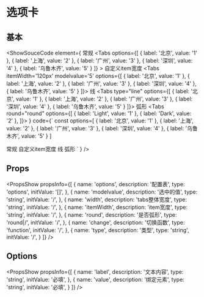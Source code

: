 
# 选项卡

## 基本

<ShowSouceCode
  element={
    <Flex direction="y" x='start' gap={20}>
      常规
      <Tabs options={[
           { label: '北京', value: '1' },
           { label: '上海', value: '2' },
           { label: '广州', value: '3' },
           { label: '深圳', value: '4' },
           { label: '乌鲁木齐', value: '5' }
        ]} ></Tabs>
      自定义item宽度
      <Tabs itemWidth='120px'
        modelvalue='5'
        options={[
          { label: '北京', value: '1' },
          { label: '上海', value: '2' },
          { label: '广州', value: '3' },
          { label: '深圳', value: '4' },
          { label: '乌鲁木齐', value: '5' }
        ]}></Tabs>
        线
      <Tabs type="line" options={[
          { label: '北京', value: '1' },
          { label: '上海', value: '2' },
          { label: '广州', value: '3' },
          { label: '深圳', value: '4' },
          { label: '乌鲁木齐', value: '5' }
        ]}></Tabs>
        弧形
        <Tabs round="round" options={[
        { label: 'Light', value: '1' },
        { label: 'Dark', value: '2' },
        ]}></Tabs>
    </Flex>
  }
  code={`
const options=[
  { label: '北京', value: '1' },
  { label: '上海', value: '2' },
  { label: '广州', value: '3' },
  { label: '深圳', value: '4' },
  { label: '乌鲁木齐', value: '5' }
]

<Flex direction="y" x='start' gap={20}>
  常规
  <Tabs options={options} />
  自定义item宽度
  <Tabs itemWidth='120px' modelvalue='5' options={options} />
  线
  <Tabs type="line" options={options={options} />
  弧形
  <Tabs
    round="round"
    options={[
      { label: 'Light', value: '1' },
      { label: 'Dark', value: '2' },
    ]}>
  </Tabs>
</Flex>`
  }
  />


## Props
<PropsShow propsInfo={[
  {
    name: 'options',
    description: '配置表',
    type: 'options',
    initValue: '[]',
  },
  {
    name: 'modelvalue',
    description: '选中的值',
    type: 'string',
    initValue: '/',
  },
  {
    name: 'width',
    description: 'tabs整体宽度',
    type: 'string',
    initValue: '/',
  },
  {
    name: 'itemWidth',
    description: 'item宽度',
    type: 'string',
    initValue: '/',
  },
  {
    name: 'round',
    description: '是否弧形',
    type: 'round|/',
    initValue: '/',
  },
  {
    name: 'change',
    description: '切换函数',
    type: 'function',
    initValue: '/',
  },
  {
    name: 'type',
    description: '类型',
    type: 'string',
    initValue: '/',
  }
]} />

## Options
<PropsShow propsInfo={[
  {
    name: 'label',
    description: '文本内容',
    type: 'string',
    initValue: '必填',
  },
  {
    name: 'value',
    description: '绑定元素',
    type: 'string',
    initValue: '必填',
  }
]} />
